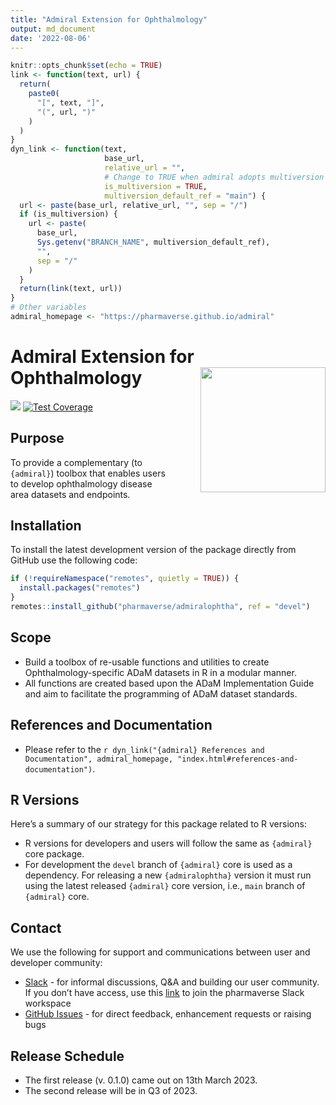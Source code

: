 ```yaml
---
title: "Admiral Extension for Ophthalmology"
output: md_document
date: '2022-08-06'
---
```


```r
knitr::opts_chunk$set(echo = TRUE)
link <- function(text, url) {
  return(
    paste0(
      "[", text, "]",
      "(", url, ")"
    )
  )
}
dyn_link <- function(text,
                     base_url,
                     relative_url = "",
                     # Change to TRUE when admiral adopts multiversion docs
                     is_multiversion = TRUE,
                     multiversion_default_ref = "main") {
  url <- paste(base_url, relative_url, "", sep = "/")
  if (is_multiversion) {
    url <- paste(
      base_url,
      Sys.getenv("BRANCH_NAME", multiversion_default_ref),
      "",
      sep = "/"
    )
  }
  return(link(text, url))
}
# Other variables
admiral_homepage <- "https://pharmaverse.github.io/admiral"
```

<!-- Please do not edit the README.md file as it is auto-generated after PR merges. Only edit the README.Rmd file -->
<!-- The purpose of this is to enable dynamic links using dyn_link function above to access devel/main admiral homepage respectively -->
<!-- To test this in your feature branch use code: rmarkdown::render("README.Rmd", output_format ="md_document") -->

# Admiral Extension for Ophthalmology <img src="man/figures/logo.png" align="right" width="200" style="margin-left:50px;"/>

<!-- badges: start -->
[<img src="http://pharmaverse.org/shields/admiralophtha.svg">](https://pharmaverse.org)
[![Test Coverage](https://raw.githubusercontent.com/pharmaverse/admiralophtha/badges/main/test-coverage.svg)](https://github.com/pharmaverse/admiralophtha/actions/workflows/code-coverage.yml)
<!-- badges: end -->

## Purpose

To provide a complementary (to `{admiral}`) toolbox that enables users to develop ophthalmology disease area datasets and endpoints.

## Installation

To install the latest development version of the package directly from GitHub use the following code:

```r
if (!requireNamespace("remotes", quietly = TRUE)) {
  install.packages("remotes")
}
remotes::install_github("pharmaverse/admiralophtha", ref = "devel")
```

## Scope

* Build a toolbox of re-usable functions and utilities to create Ophthalmology-specific ADaM datasets in R in a modular manner.
* All functions are created based upon the ADaM Implementation Guide and aim to facilitate the programming of ADaM dataset standards.

## References and Documentation

* Please refer to the `r dyn_link("{admiral} References and Documentation", admiral_homepage, "index.html#references-and-documentation")`.

## R Versions

Here's a summary of our strategy for this package related to R versions:

* R versions for developers and users will follow the same as `{admiral}` core package.
* For development the `devel` branch of `{admiral}` core is used as a dependency. For releasing a new `{admiralophtha}` version it must run using the latest released `{admiral}` core version, i.e., `main` branch of `{admiral}` core.

## Contact

We use the following for support and communications between user and developer community:

* [Slack](https://app.slack.com/client/T028PB489D3/C02M8KN8269) - for informal discussions, Q&A and building our user community. If you don't have access, use this [link](https://join.slack.com/t/pharmaverse/shared_invite/zt-yv5atkr4-Np2ytJ6W_QKz_4Olo7Jo9A) to join the pharmaverse Slack workspace
* [GitHub Issues](https://github.com/pharmaverse/admiralophtha/issues) - for direct feedback, enhancement requests or raising bugs

## Release Schedule

* The first release (v. 0.1.0) came out on 13th March 2023.
* The second release will be in Q3 of 2023.





